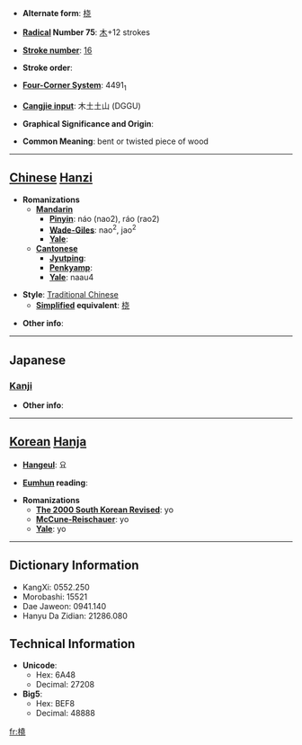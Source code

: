 * '''Alternate form''': [[桡]]

* '''[[Wiktionary:Chinese radical index| Radical]] Number 75''': [[Wiktionary:Chinese radical index 木|木]]+12 strokes

* '''[[Wiktionary:Chinese total strokes index|Stroke number]]''': [[Wiktionary:Chinese total strokes index 16|16]]

* '''Stroke order''': 

* '''[[Wiktionary:Chinese four corner index|Four-Corner System]]''': 4491<sub>1</sub>

* '''[[Wiktionary:Chinese Cangjie index|Cangjie input]]''': 木土土山 (DGGU)

* '''Graphical Significance and Origin''': 

* '''Common Meaning''': bent or twisted piece of wood

----

== [[Chinese]] [[Hanzi]] ==

* '''Romanizations'''
** '''[[Mandarin]]'''
*** '''[[Pinyin]]''': náo (nao2), ráo (rao2)
*** '''[[Wade-Giles]]''': nao<sup>2</sup>, jao<sup>2</sup>
*** '''[[Yale]]''': 
** '''[[Cantonese]]'''
*** '''[[Jyutping]]''':
*** '''[[Penkyamp]]''': 
*** '''[[Yale]]''': naau4

* '''Style''': [[Traditional Chinese]] 
** '''[[Simplified Chinese|Simplified]] equivalent''': [[桡]]

* '''Other info''': 

----

==Japanese==
===[[Kanji]]===
{{kanji|on readings=[[どう]] (dō), [[じょう]] (jō), [[にょう]] (nyō)|kun readings=[[たわむ]] (tawamu), [[かじ]] (kaji)}}

* '''Other info''':  

----

== [[Korean]] [[Hanja]] ==

* '''[[Hangeul]]''': 요

* '''[[Eumhun]] reading''': 

* '''Romanizations'''
** '''[[The 2000 South Korean Revised Romanization|The 2000 South Korean Revised]]''': yo
** '''[[McCune-Reischauer]]''': yo
** '''[[Yale]]''': yo

----

== Dictionary Information ==

* KangXi: 0552.250
* Morobashi: 15521
* Dae Jaweon: 0941.140
* Hanyu Da Zidian: 21286.080

== Technical Information ==

* '''Unicode''':
** Hex: 6A48
** Decimal: 27208
* '''Big5''':
** Hex: BEF8
** Decimal: 48888

[[fr:橈]]